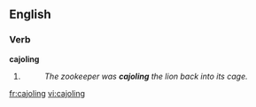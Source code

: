 ==English==

===Verb===
'''cajoling'''

# {{present participle of|cajole}}
#: ''The zookeeper was '''cajoling''' the lion back into its cage.''

[[fr:cajoling]]
[[vi:cajoling]]